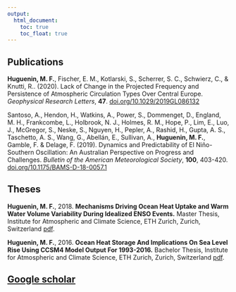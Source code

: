 ---
output:
  html_document: 
    toc: true
    toc_float: true
---

<link rel="stylesheet" href="styles.css" type="text/css">

## Publications

<!-- Insert Altmetric link as on Martin Jucker's homepage -->

**Huguenin, M. F.**, Fischer, E. M., Kotlarski, S., Scherrer, S. C., Schwierz, C., & Knutti, R.. (2020). Lack of Change in the Projected Frequency and Persistence of Atmospheric Circulation Types Over Central Europe. *Geophysical Research Letters*, **47**. [doi.org/10.1029/2019GL086132](https://doi.org/10.1029/2019GL086132)

Santoso, A., Hendon, H., Watkins, A., Power, S., Dommenget, D., England, M. H., Frankcombe, L., Holbrook, N. J., Holmes, R. M., Hope, P., Lim, E., Luo, J., McGregor, S., Neske, S., Nguyen, H., Pepler, A., Rashid, H., Gupta, A. S., Taschetto, A. S., Wang, G., Abellán, E., Sullivan, A., **Huguenin, M. F.**, Gamble, F. & Delage, F. (2019). Dynamics and Predictability of El Niño-Southern Oscillation: An Australian Perspective on Progress and Challenges. *Bulletin of the American Meteorological Society*, **100**, 403-420. [doi.org/10.1175/BAMS-D-18-0057.1](https://doi.org/10.1175/BAMS-D-18-0057.1)

## Theses

**Huguenin, M. F.**, 2018. **Mechanisms Driving Ocean Heat Uptake and Warm Water Volume Variability During Idealized ENSO Events.** Master Thesis, Institute for Atmospheric and Climate Science, ETH Zurich, Zurich, Switzerland [pdf](files/msc_thesis_maurice_huguenin_2018.pdf).

**Huguenin, M. F.**, 2016. **Ocean Heat Storage And Implications On Sea Level Rise Using CCSM4 Model Output For 1993-2016.** Bachelor Thesis, Institute for Atmospheric and Climate Science, ETH Zurich, Zurich, Switzerland [pdf](files/bsc_thesis_maurice_huguenin_2016.pdf).


## [Google scholar](https://scholar.google.com/citations?hl=en&user=UI4wCAEAAAAJ)

<!-- A full list of publications is available at the above Google scholar link. -->


